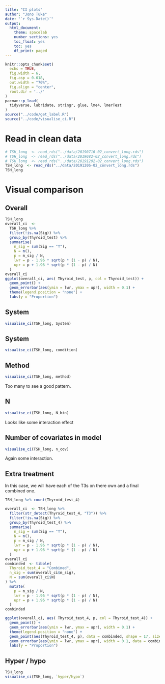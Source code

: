 ```yaml
---
title: "CI plots"
author: "Jono Tuke"
date: "`r Sys.Date()`"
output: 
  html_document:
    theme: spacelab
    number_sections: yes
    toc_float: yes
    toc: yes
    df_print: paged
---
```


```r
knitr::opts_chunk$set(
  echo = TRUE, 
  fig.width = 6, 
  fig.asp = 0.618, 
  out.width = "70%",
  fig.align = "center", 
  root.dir = '../'
)
pacman::p_load(
  tidyverse, lubridate, stringr, glue, lme4, lmerTest
)
source("../code/get_label.R")
source("../code/visualise_ci.R")
```

# Read in clean data

```r
# TSH_long  <- read_rds("../data/20190716-02_convert_long.rds")
# TSH_long  <- read_rds("../data/2019082-02_convert_long.rds")
# TSH_long  <- read_rds("../data/20191202-02_convert_long.rds")
TSH_long  <- read_rds("../data/20191206-02_convert_long.rds")
TSH_long
```

# Visual comparison

## Overall

```r
TSH_long
overall_ci  <- 
  TSH_long %>% 
  filter(!is.na(Sig)) %>% 
  group_by(Thyroid_test) %>% 
  summarise(
    n_sig = sum(Sig == "Y"), 
    N = n(), 
    p = n_sig / N,
    lwr = p - 1.96 * sqrt(p * (1 - p) / N),
    upr = p + 1.96 * sqrt(p * (1 - p) / N)
  )
overall_ci
ggplot(overall_ci, aes( Thyroid_test, p, col = Thyroid_test)) + 
  geom_point() + 
  geom_errorbar(aes(ymin = lwr, ymax = upr), width = 0.1) + 
  theme(legend.position = "none") + 
  labs(y = "Proportion")
```


## System

```r
visualise_ci(TSH_long, System)
```


## System

```r
visualise_ci(TSH_long, condition)
```

## Method

```r
visualise_ci(TSH_long, method)
```

Too many to see a good pattern. 

## N

```r
visualise_ci(TSH_long, N_bin)
```

Looks like some interaction effect


## Number of covariates in model

```r
visualise_ci(TSH_long, n_cov)
```

Again some interaction. 


## Extra treatment

In this case, we will have each of the T3s on there own and a final combined one. 

```r
TSH_long %>% count(Thyroid_test_4)
```


```r
overall_ci  <- TSH_long %>% 
  filter(str_detect(Thyroid_test_4, "T3")) %>% 
  filter(!is.na(Sig)) %>% 
  group_by(Thyroid_test_4) %>% 
  summarise(
    n_sig = sum(Sig == "Y"), 
    N = n(), 
    p = n_sig / N,
    lwr = p - 1.96 * sqrt(p * (1 - p) / N),
    upr = p + 1.96 * sqrt(p * (1 - p) / N)
  )
overall_ci
combinded  <- tibble(
  Thyroid_test_4 = "Combined", 
  n_sig = sum(overall_ci$n_sig),
  N = sum(overall_ci$N)
) %>% 
  mutate(
    p = n_sig / N,
    lwr = p - 1.96 * sqrt(p * (1 - p) / N),
    upr = p + 1.96 * sqrt(p * (1 - p) / N)
  )
combinded
```

```r
ggplot(overall_ci, aes( Thyroid_test_4, p, col = Thyroid_test_4)) + 
  geom_point() + 
  geom_errorbar(aes(ymin = lwr, ymax = upr), width = 0.1) + 
  theme(legend.position = "none") + 
  geom_point(aes(Thyroid_test_4, p), data = combinded, shape = 17, size = 3) + 
  geom_errorbar(aes(ymin = lwr, ymax = upr), width = 0.1, data = combinded, linetype = "dashed", size = 1) + 
  labs(y = "Proportion")
```


## Hyper / hypo

```r
TSH_long
visualise_ci(TSH_long, `hyper/hypo`)
```

